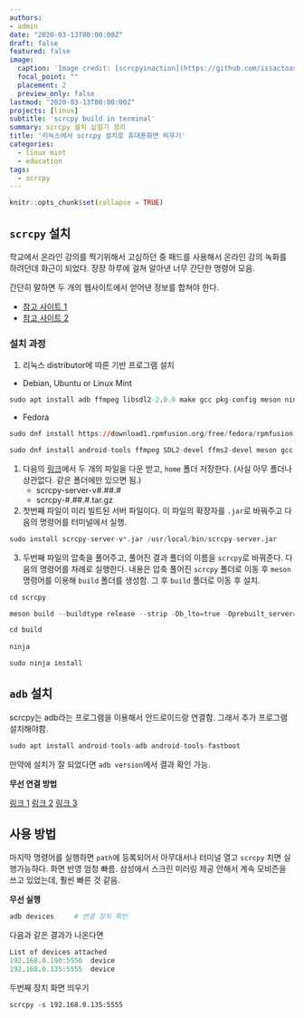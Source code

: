 ```yaml
---
authors:
- admin
date: "2020-03-13T00:00:00Z"
draft: false
featured: false
image:
  caption: 'Image credit: [scrcpyinaction](https://github.com/issactoast/theissacleedotcom/blob/master/static/img/scrcpy.png?raw=true)'
  focal_point: ""
  placement: 2
  preview_only: false
lastmod: "2020-03-13T00:00:00Z"
projects: [linux]
subtitle: 'scrcpy build in terminal'
summary: scrcpy 설치 삽질기 정리
title: '리눅스에서 scrcpy 설치로 휴대폰화면 띄우기'
categories:
  - linux mint
  - education
tags:
  - scrcpy
---
```



```r
knitr::opts_chunk$set(collapse = TRUE)
```

## `scrcpy` 설치

학교에서 온라인 강의를 찍기위해서 고심하던 중 패드를 사용해서 온라인 강의 녹화를 하려던데 화근이 되었다. 장장 하루에 걸쳐 알아낸 너무 간단한 명령어 모음.

간단히 말하면 두 개의 웹사이트에서 얻어낸 정보를 합쳐야 한다.

- [참고 사이트 1](https://www.linuxuprising.com/2019/03/control-android-devices-from-your.html)
- [참고 사이트 2](https://github.com/Genymobile/scrcpy/blob/master/BUILD.md)

### 설치 과정

1. 리눅스 distributor에 따른 기반 프로그램 설치

- Debian, Ubuntu or Linux Mint

```r
sudo apt install adb ffmpeg libsdl2-2.0.0 make gcc pkg-config meson ninja-build libavcodec-dev libavformat-dev libavutil-dev libsdl2-dev
```

- Fedora

```r
sudo dnf install https://download1.rpmfusion.org/free/fedora/rpmfusion-free-release-$(rpm -E %fedora).noarch.rpm

sudo dnf install android-tools ffmpeg SDL2-devel ffms2-devel meson gcc make
```


1. 다음의 [링크](https://github.com/Genymobile/scrcpy/releases)에서 두 개의 파일을 다운 받고, `home` 폴더 저장한다. (사실 아무 폴더나 상관없다. 같은 폴더에만 있으면 됨.)
    - scrcpy-server-v#.##.#
    - scrcpy-#.##.#.tar.gz
    
2. 첫번째 파일이 미리 빌트된 서버 파일이다. 이 파일의 확장자를 `.jar`로 바꿔주고 다음의 명령어를 터미널에서 실행.

```r
sudo install scrcpy-server-v*.jar /usr/local/bin/scrcpy-server.jar
```

3. 두번째 파일의 압축을 풀어주고, 풀어진 결과 폴더의 이름을 `scrcpy`로 바꿔준다. 다음의 명령어를 차례로 실행한다. 내용은 압축 풀어진 `scrcpy` 폴더로 이동 후 `meson` 명령어를 이용해 `build` 폴더를 생성함. 그 후 `build` 폴더로 이동 후 설치. 

```r
cd scrcpy

meson build --buildtype release --strip -Db_lto=true -Dprebuilt_server=../scrcpy-server-v#.##.#.jar

cd build
    
ninja

sudo ninja install
```

## `adb` 설치

scrcpy는 adb라는 프로그램을 이용해서 안드로이드랑 연결함. 그래서 추가 프로그램 설치해야함.

```r
sudo apt install android-tools-adb android-tools-fastboot
```

만약에 설치가 잘 되었다면 `adb version`에서 결과 확인 가능.

**무선 연결 방법**

[링크 1](https://github.com/Genymobile/scrcpy#wireless)
[링크 2](https://github.com/Genymobile/scrcpy/issues/92)
[링크 3](https://automationlab0000.wordpress.com/2019/01/08/how-to-connect-to-multiple-devices-over-wifi-using-adb/)

## 사용 방법

마지막 명령어를 실행하면 `path`에 등록되어서 아무대서나 터미널 열고 `scrcpy` 치면 실행가능하다. 화면 반영 엄청 빠름. 삼성에서 스크린 미러링 제공 안해서 계속 모비즌을 쓰고 있었는데, 훨씬 빠른 것 같음.


**무선 실행**
```r
adb devices     # 연결 장치 확인
```

다음과 같은 결과가 나온다면

```r
List of devices attached
192.168.0.190:5556	device
192.168.0.135:5555	device
```

두번째 장치 화면 띄우기

```
scrcpy -s 192.168.0.135:5555
```